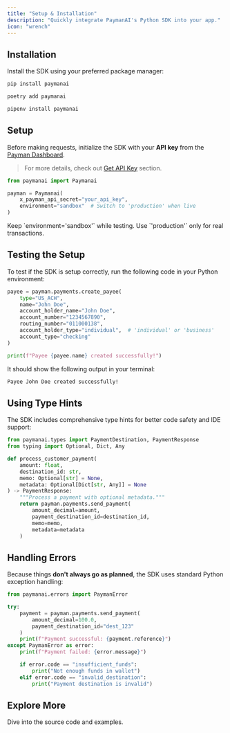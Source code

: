 ```yaml
---
title: "Setup & Installation"
description: "Quickly integrate PaymanAI's Python SDK into your app."
icon: "wrench"
---
```


## Installation

Install the SDK using your preferred package manager:

<CodeGroup>

```bash pip
pip install paymanai
```

```bash poetry
poetry add paymanai
```

```bash pipenv
pipenv install paymanai
```

</CodeGroup>

## Setup

Before making requests, initialize the SDK with your **API key** from the [Payman Dashboard](https://app.paymanai.com/dashboard/api-keys).

> For more details, check out [Get API Key](/api-reference/get-api-key) section.

```python
from paymanai import Paymanai

payman = Paymanai(
    x_payman_api_secret="your_api_key",
    environment="sandbox"  # Switch to 'production' when live
)
```

<Note>
	Keep `environment='sandbox'` while testing. Use `'production'` only for real
	transactions.
</Note>

## Testing the Setup

To test if the SDK is setup correctly, run the following code in your Python environment:

```python
payee = payman.payments.create_payee(
    type="US_ACH",
    name="John Doe",
    account_holder_name="John Doe",
    account_number="1234567890",
    routing_number="011000138",
    account_holder_type="individual",  # 'individual' or 'business'
    account_type="checking"
)

print(f"Payee {payee.name} created successfully!")
```

It should show the following output in your terminal:

```bash
Payee John Doe created successfully!
```

## Using Type Hints

The SDK includes comprehensive type hints for better code safety and IDE support:

```python
from paymanai.types import PaymentDestination, PaymentResponse
from typing import Optional, Dict, Any

def process_customer_payment(
    amount: float,
    destination_id: str,
    memo: Optional[str] = None,
    metadata: Optional[Dict[str, Any]] = None
) -> PaymentResponse:
    """Process a payment with optional metadata."""
    return payman.payments.send_payment(
        amount_decimal=amount,
        payment_destination_id=destination_id,
        memo=memo,
        metadata=metadata
    )
```

## Handling Errors

Because things **don't always go as planned**, the SDK uses standard Python exception handling:

```python
from paymanai.errors import PaymanError

try:
    payment = payman.payments.send_payment(
        amount_decimal=100.0,
        payment_destination_id="dest_123"
    )
    print(f"Payment successful: {payment.reference}")
except PaymanError as error:
    print(f"Payment failed: {error.message}")

    if error.code == "insufficient_funds":
        print("Not enough funds in wallet")
    elif error.code == "invalid_destination":
        print("Payment destination is invalid")
```

## Explore More

<Card
	title='Python SDK Repo'
	icon='GitHub'
	href='https://github.com/PaymanAI/payman-python-sdk'>
	Dive into the source code and examples.
</Card>
